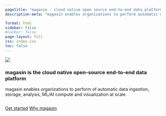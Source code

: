 ```yaml
---
pagetitle: "magasin - cloud native open source end-to-end data platform"
description-meta: "magasin enables organizations to perform automatic data ingestion, storage, analysis, ML/AI compute and visualization at scale"

format: html
sidebar: false
#navbar: false
page-layout: full
css: index.css
toc: false
---
```

::: {.hero .text-center}
![](images/magasin-logo-dpg.svg)

<h3>magasin is the cloud native open-source end-to-end data platform</h3>
<p>magasin enables organizations to perform of automatic data ingestion, storage, analysis, ML/AI compute and visualization at scale</p>
<img src="images/enabling-capabilities.png" class="img-fluid" alt="">


::: {.hero-buttons}
[Get started](get-started/index.qmd){.btn-action-primary .btn-action .btn .btn-primary .btn-lg role="button"} 
[Why magasin](why-magasin.qmd){.btn-action-primary .btn .btn-outline-primary .btn-lg role="button"}
::: 

:::